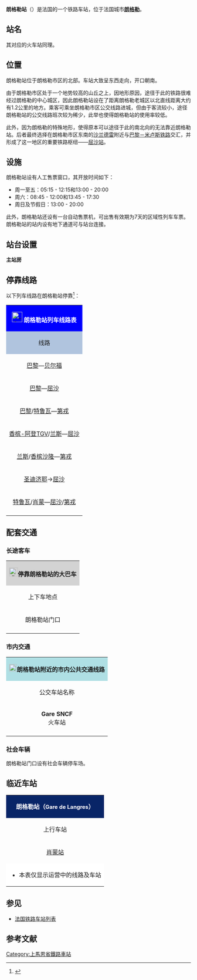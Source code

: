 {{Infobox station
| name          ={{SNCF logo}}朗格勒站<br>{{lang|fr|Gare de Langres}} 
| type          = [[法国铁路|法国铁路]]
| image = SNCF 0314 GARE LANGRES.JPG
|image_caption = 朗格勒站（2010年6月）
| address       = {{FRA}}[[上马恩省|上马恩省]][[朗格勒|朗格勒]]
| latd          = 47
| latm          = 52
| lats          = 37
| latNS         = N
| longd         = 5
| longm         = 20
| longs         = 41
| longEW        = E
| operator = {{SNCF logo}}
| coordinates_display = yes
| iso_region    = FR
| line          = 
* [[巴黎－米卢斯铁路|巴黎－米卢斯铁路]]
| structure           = 地面
| levels              = 
| platform      = 3
| tracks        = 6
| elevation = 335米
| opened        = 1857年10月14日
| rebuilt =
| status = 使用中
| closed        = 
| passengers= 约8.2万人次<ref>{{Cite web|url=https://ressources.data.sncf.com/explore/dataset/frequentation-gares/?sort=voyageurs_2014&q=langres|title=Fréquentation en gares|accessdate=2016-12-25|author=SNCF|date=|language=fr|publisher=SNCF Open Data|archive-date=2020-03-29|archive-url=https://web.archive.org/web/20200329105529/https://ressources.data.sncf.com/explore/dataset/frequentation-gares/?sort=voyageurs_2014&q=langres|dead-url=no}}</ref>
| pass_year= 2015年
| ADA                 = 
| station_type = 客运车站
| connections = 朗格勒城市公共交通
| route_map =
| map_locator   = 
| note =
| services = Intercités<br>TER
}}

'''朗格勒站'''（{{lang-fr|Gare de Langres}}）是法国的一个铁路车站，位于法国城市'''[[朗格勒|朗格勒]]'''。

==站名==

{{FR-尔 (词尾)|朗格勒|朗格尔}}其对应的火车站同理。

==位置==

朗格勒站位于朗格勒市区的北部。车站大致呈东西走向，开口朝南。

由于朗格勒市区处于一个地势较高的山丘之上，因地形原因，途径于此的铁路很难经过朗格勒的中心城区，因此朗格勒站设在了距离朗格勒老城区以北直线距离大约有1.2公里的地方。乘客可乘坐朗格勒市区公交线路进城，但由于客流较小，途径朗格勒站的公交线路班次较为稀少，此举也使得朗格勒站的使用率较低。

此外，因为朗格勒的特殊地形，使得原本可以途径于此的南北向的{{link-fr|卢森堡－第戎铁路|Ligne Luxembourg - Dijon}}无法靠近朗格勒站。后者最终选择在朗格勒市区东南的[[沙兰德雷|沙兰德雷]]附近与[[巴黎－米卢斯铁路|巴黎－米卢斯铁路]]交汇，并形成了这一地区的重要铁路枢纽——[[屈尔蒙-沙兰德雷站|屈沙站]]。

==设施==

朗格勒站设有人工售票窗口，其开放时间如下：
* 周一至五：05:15 - 12:15和13:00 - 20:00 
* 周六：08:45 - 12:00和13:45 - 17:30
* 周日及节假日：13:00 - 20:00

此外，朗格勒站还设有一台自动售票机，可出售有效期为7天的区域性列车车票。朗格勒站的站内设有地下通道可与站台连接。

==站台设置==

{{RailStStart|北}}
{{RailStLine|||↔}}
{{RailStPlatform|岛|3|||}}
{{RailStLine|||↔}}
{{RailStLine|||↔}}
{{RailStPlatform|岛|2|||}}
{{RailStLine|||↔||| ||}}
{{RailStLine|||↔}}
{{RailStPlatform|侧d|1|1T||}}
'''主站房'''
{{RailStEnd|南}}

== 停靠线路 ==

{{动态列表|最后更新时间：2016年12月25日。本章节内容仅供参考，不排除因施工或罢工而引发的临时性变更。欢迎修正和补充}}

以下列车线路在朗格勒站停靠<ref>{{Cite web|url=http://www.ter.sncf.com/champagne-ardenne/gares/87142091/Langres/pratique|title=GARE LANGRES|accessdate=2016-12-25|author=SNCF|date=|language=fr|publisher=SNCF TER Champagne-Ardenne|archive-date=2017-03-12|archive-url=https://web.archive.org/web/20170312052341/https://www.ter.sncf.com/champagne-ardenne/gares/87142091/Langres/pratique|dead-url=no}}</ref>：

{| class="wikitable mw-collapsible" 
|colspan="5" style="background:#0000FF" align="center" |[[File:_Sncf-logo.svg|28x28px]] <font color=#FFFFFF>'''朗格勒站列车线路表'''</font>
|-
!style="background:#B0C4DE"| 线路
!style="background:#B0C4DE"|车种
!style="background:#B0C4DE"|上一站
!style="background:#B0C4DE"|下一站
!style="background:#B0C4DE"|大致运行频率{{noteTag|name=noteA}}
|-
|[[巴黎东站|巴黎]]—[[贝尔福站|贝尔福]]
| rowspan="7" align="center" |{{TER-GES logo}}
|[[肖蒙站|肖蒙]]
|[[屈沙站|屈沙]]
|每天1趟
|-
|[[巴黎东站|巴黎]]—[[屈沙站|屈沙]]
|[[肖蒙站|肖蒙]]
|[[屈沙站|屈沙]]
|每天4趟左右
|-
|[[巴黎东站|巴黎]]/[[特鲁瓦站|特鲁瓦]]—[[第戎城站|第戎]]
|[[肖蒙站|肖蒙]]
|[[屈沙站|屈沙]]
|每天1~2趟
|-
|[[香槟-阿登TGV站|香槟-阿登TGV]]/[[兰斯站|兰斯]]—[[屈沙站|屈沙]]
|[[肖蒙站|肖蒙]]
|[[屈沙站|屈沙]]
|每天3趟左右
|-
|[[兰斯站|兰斯]]/[[香槟沙隆站|香槟沙隆]]—[[第戎城站|第戎]]
|[[肖蒙站|肖蒙]]
|[[屈沙站|屈沙]]
|每天3趟左右
|-
|[[圣迪济耶站|圣迪济耶]]→[[屈沙站|屈沙]]
|[[肖蒙站|肖蒙]]
|[[屈沙站|屈沙]]
|每天1趟（单向）{{noteTag|name=noteB}}
|-
|[[特鲁瓦站|特鲁瓦]]/[[肖蒙站|肖蒙]]—[[屈沙站|屈沙]]/[[第戎城站|第戎]]
|[[肖蒙站|肖蒙]]
|[[屈沙站|屈沙]]
|每天1~2趟
|-
|colspan="5" style="background:#FFFFFF"|{{noteFoot|1=
{{noteTag|name=noteA|1=在本栏中，往返1次为"1趟"；除特别标明外，其数据仅工作日有效，周末及节假日列车数量可能会减少或停运}}
{{noteTag|name=noteB|1=周末及节假日停运}}
}}
|}

==配套交通==
===长途客车===

{| class="wikitable mw-collapsible" 
|colspan="3" align="center" style="background:#D3D3D3" |[[File:BSicon_BUS.svg|24x24px]]'''停靠朗格勒站的大巴车'''
|-
!align="center" |上下车地点
!align="center" |运营单位
!align="center" |主要目的地{{noteTag|name=noteA}}
|-
| rowspan="1" align="center" |朗格勒站门口
|align="center" |[[SNCF|SNCF]]<br>Car TER{{noteTag|name=noteB}}
|[[马恩河畔韦塞尼|马恩河畔韦塞尼]]、[[富兰|富兰]]、[[肖蒙|肖蒙]]（''当某条铁路线施工或罢工时，SNCF可能也会提供途径该线路沿途站点的大巴车''）
|-
|colspan="3" style="background:#FFFFFF"|{{noteFoot|1=
{{noteTag|name=noteA|1=本栏不包括可以联程中转前往的目的地}}
{{noteTag|name=noteB|1=其车票可与SNCF的同线路车票通用}}
}}
|}

===市内交通===

{| class="wikitable mw-collapsible" 
|colspan="3" align="center" style="background:#AFDFE4"|[[File:Bus-logo.svg|21x21px]]'''朗格勒站附近的市内公共交通线路'''
|-
!align="center" |公交车站名称
!align="center" |位置
!align="center" |停靠线路<ref>{{Cite web|url=https://www.bus-etoile.fr/|title=Bus Étoile|accessdate=2016-12-25|author=Bus Étoile|date=2016-12-25|language=fr|publisher=|archive-date=2021-03-26|archive-url=https://web.archive.org/web/20210326184833/https://www.bus-etoile.fr/|dead-url=no}}</ref>
|-
|'''Gare SNCF'''<br>火车站
|朗格勒站门口
|朗格勒公交A线、B线、C线{{noteTag|name=noteB}}
|-
|colspan="3" style="background:#FFFFFF"|{{noteFoot|1=
{{noteTag|name=noteB|1=朗格勒市区内的所有公交线路在周日及节假日均停运}}
}}
|}

===社会车辆===

朗格勒站门口设有社会车辆停车场。

==临近车站==

{|class="wikitable mw-collapsible" style="margin: 0 auto; width:42em;"
|colspan="3"  style="background:#082567" align="center"|<font color=#FFFFFF>'''朗格勒站（<span style="font-size:11pt;">Gare de Langres</span>）'''</font>
|-
!上行车站
!线路
!下行车站
|-
|align="center" |[[肖蒙站|肖蒙站]]
|align="center" |'''[[巴黎－米卢斯铁路|巴黎－米卢斯铁路]]'''
|align="center" |[[尾山站|屈沙]]站
|-
|colspan="3" style="background:#FFFFFF"|
*本表仅显示运营中的线路及车站
|}

==参见==
* [[法国铁路车站列表|法国铁路车站列表]]

== 参考文献 ==
{{Reflist}}

[[Category:上馬恩省鐵路車站|Category:上馬恩省鐵路車站]]